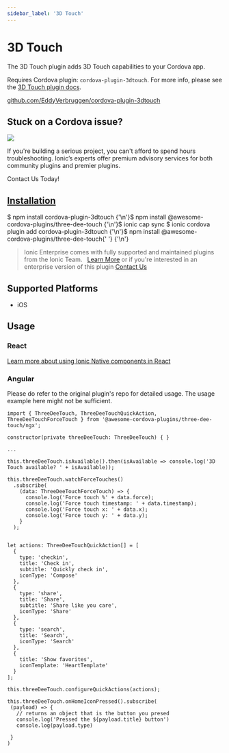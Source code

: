```yaml
---
sidebar_label: '3D Touch'
---
```



# 3D Touch

The 3D Touch plugin adds 3D Touch capabilities to your Cordova app.

Requires Cordova plugin: `cordova-plugin-3dtouch`. For more info, please see the [3D Touch plugin docs](https://github.com/EddyVerbruggen/cordova-plugin-3dtouch).

<p>
  <a href="https://github.com/EddyVerbruggen/cordova-plugin-3dtouch" target="_blank" rel="noopener" className="git-link">github.com/EddyVerbruggen/cordova-plugin-3dtouch</a>
</p>

<h2>Stuck on a Cordova issue?</h2>
<DocsCard
  className="cordova-ee-card"
  header="Don't waste precious time on plugin issues."
  href="https://ionicframework.com/sales?product_of_interest=Ionic%20Native"
>
  <div>
    <img src="/docs/icons/native-cordova-bot.png" className="cordova-ee-img" />
    <p>If you're building a serious project, you can't afford to spend hours troubleshooting. Ionic’s experts offer premium advisory services for both community plugins and premier plugins.</p>
    <DocsButton className="native-ee-detail">Contact Us Today!</DocsButton>
  </div>
</DocsCard>

<h2 id="installation">
  <a href="#installation">Installation</a>
</h2>
<Tabs
  groupId="runtime"
  defaultValue="Capacitor"
  values={[
    { value: 'Capacitor', label: 'Capacitor' },
    { value: 'Cordova', label: 'Cordova' },
    { value: 'Enterprise', label: 'Enterprise' },
  ]}
>
  <TabItem value="Capacitor">
    <CodeBlock className="language-shell">
      $ npm install cordova-plugin-3dtouch {'\n'}$ npm install @awesome-cordova-plugins/three-dee-touch {'\n'}$ ionic
      cap sync
    </CodeBlock>
  </TabItem>
  <TabItem value="Cordova">
    <CodeBlock className="language-shell">
      $ ionic cordova plugin add cordova-plugin-3dtouch {'\n'}$ npm install @awesome-cordova-plugins/three-dee-touch{' '}
      {'\n'}
    </CodeBlock>
  </TabItem>
  <TabItem value="Enterprise">
    <blockquote>
      Ionic Enterprise comes with fully supported and maintained plugins from the Ionic Team. &nbsp;
      <a className="btn" href="https://ionic.io/docs/premier-plugins">Learn More</a> or if you're interested in an enterprise version of this plugin <a className="btn" href="https://ionicframework.com/sales?product_of_interest=Ionic%20Enterprise%20Engine">Contact Us</a>
    </blockquote>
  </TabItem>
</Tabs>

## Supported Platforms

- iOS

## Usage

### React

[Learn more about using Ionic Native components in React](../native-community.mdx#react)

### Angular

Please do refer to the original plugin's repo for detailed usage. The usage example here might not be sufficient.

```tsx
import { ThreeDeeTouch, ThreeDeeTouchQuickAction, ThreeDeeTouchForceTouch } from '@awesome-cordova-plugins/three-dee-touch/ngx';

constructor(private threeDeeTouch: ThreeDeeTouch) { }

...

this.threeDeeTouch.isAvailable().then(isAvailable => console.log('3D Touch available? ' + isAvailable));

this.threeDeeTouch.watchForceTouches()
  .subscribe(
    (data: ThreeDeeTouchForceTouch) => {
      console.log('Force touch %' + data.force);
      console.log('Force touch timestamp: ' + data.timestamp);
      console.log('Force touch x: ' + data.x);
      console.log('Force touch y: ' + data.y);
    }
  );


let actions: ThreeDeeTouchQuickAction[] = [
  {
    type: 'checkin',
    title: 'Check in',
    subtitle: 'Quickly check in',
    iconType: 'Compose'
  },
  {
    type: 'share',
    title: 'Share',
    subtitle: 'Share like you care',
    iconType: 'Share'
  },
  {
    type: 'search',
    title: 'Search',
    iconType: 'Search'
  },
  {
    title: 'Show favorites',
    iconTemplate: 'HeartTemplate'
  }
];

this.threeDeeTouch.configureQuickActions(actions);

this.threeDeeTouch.onHomeIconPressed().subscribe(
 (payload) => {
   // returns an object that is the button you presed
   console.log('Pressed the ${payload.title} button')
   console.log(payload.type)

 }
)
```
